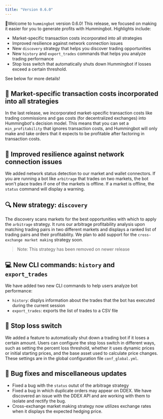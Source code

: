```yaml
---
title: "Version 0.6.0"
---
```


🚀Welcome to `hummingbot` version 0.6.0! This release, we focused on making it easier for you to generate profits with Hummingbot. Highlights include:

- Market-specific transaction costs incorporated into all strategies
- Improved resilience against network connection issues
- New `discovery` strategy that helps you discover trading opportunities
- New `history` and `export_trades` commands that helps you analyze trading performance
- Stop loss switch that automatically shuts down Hummingbot if losses exceed a certain threshold.

See below for more details!

## 💸 Market-specific transaction costs incorporated into all strategies

In the last release, we incorporated market-specific transaction costs like trading commissions and gas costs (for decentralized exchanges) into Hummingbot's decision model. This means that you can set a `min_profitability` that ignores transaction costs, and Hummingbot will only make and take orders that it expects to be profitable after factoring in transaction costs.

## 📶 Improved resilience against network connection issues

We added network status detection to our market and wallet connectors. If you are running a bot like `arbitrage` that trades on two markets, the bot won't place trades if one of the markets is offline. If a market is offline, the `status` command will display a warning.

## 🔍 New strategy: `discovery`

The discovery scans markets for the best opportunities with which to apply the `arbitrage` strategy. It runs our arbitrage profitability analysis upon matching trading pairs in two different markets and displays a ranked list of trading pairs and their profitability. We plan to add support for the `cross-exchange market making` strategy soon.

> Note: This strategy has been removed on newer release

## 💻 New CLI commands: `history` and `export_trades`

We have added two new CLI commands to help users analyze bot performance:

- `history`: displys information about the trades that the bot has executed during the current session
- `export_trades`: exports the list of trades to a CSV file

## 🛑 Stop loss switch

We added a feature to automatically shut down a trading bot if it loses a certain amount. Users can configure the stop loss switch in different ways, such as setting the percent loss threshold, whether it uses dynamic prices or initial starting prices, and the base asset used to calculate price changes. These settings are in the global configuration file `conf_global.yml`.

## 🐞 Bug fixes and miscellaneous updates

- Fixed a bug with the `status` outut of the arbitrage strategy
- Fixed a bug in which duplicate orders may appear on DDEX. We have discovered an issue with the DDEX API and are working with them to isolate and rectify the bug.
- Cross-exchange market making strategy now utilizes exchange rates when it displays the expected hedging price.
